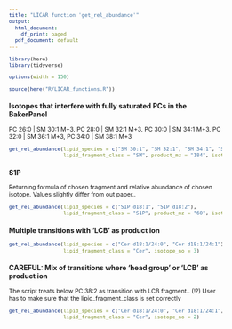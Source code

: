 ```yaml
---
title: "LICAR function 'get_rel_abundance'"
output:
  html_document:
    df_print: paged
  pdf_document: default
---
```


```{=html}
<style type="text/css">
  body{
  font-size: 08pt;
}
</style>
```
```r
library(here)
library(tidyverse)

options(width = 150)

source(here("R/LICAR_functions.R"))
```

### Isotopes that interfere with fully saturated PCs in the BakerPanel

PC 26:0 \| SM 30:1 M+3, PC 28:0 \| SM 32:1 M+3, PC 30:0 \| SM 34:1 M+3, PC 32:0 \| SM 36:1 M+3, PC 34:0 \| SM 38:1 M+3

```r
get_rel_abundance(lipid_species = c("SM 30:1", "SM 32:1", "SM 34:1", "SM 36:1", "SM 38:1"), 
                  lipid_fragment_class = "SM", product_mz = "184", isotope_no = 3)
```

### S1P

Returning formula of chosen fragment and relative abundance of chosen isotope. Values slightly differ from out paper..

```r
get_rel_abundance(lipid_species = c("S1P d18:1", "S1P d18:2"), 
                  lipid_fragment_class = "S1P", product_mz = "60", isotope_no = 2)
```

### Multiple transitions with 'LCB' as product ion

```r
get_rel_abundance(lipid_species = c("Cer d18:1/24:0", "Cer d18:1/24:1"), 
                  lipid_fragment_class = "Cer", isotope_no = 3) 
```

### CAREFUL: Mix of transitions where 'head group' or 'LCB' as product ion

The script treats below PC 38:2 as transition with LCB fragment.. (!?) User has to make sure that the lipid_fragment_class is set correctly

```r
get_rel_abundance(lipid_species = c("Cer d18:1/24:0", "Cer d18:1/24:1", "PC 38:2"), 
                  lipid_fragment_class = "Cer", isotope_no = 2)
```
